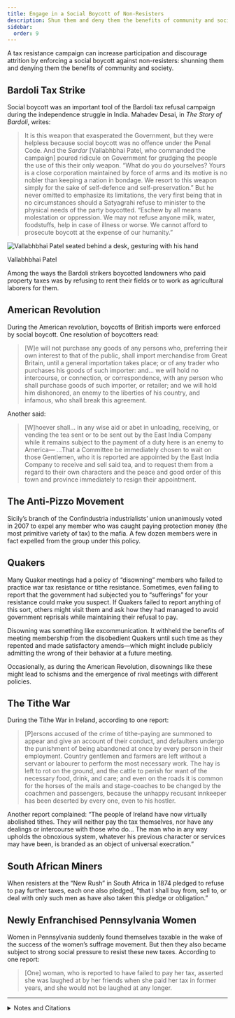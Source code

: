 ```yaml
---
title: Engage in a Social Boycott of Non-Resisters
description: Shun them and deny them the benefits of community and society.
sidebar:
  order: 9
---
```


A tax resistance campaign can increase participation and discourage attrition by enforcing a social boycott against non-resisters: shunning them and denying them the benefits of community and society.

## <Badge text="Example" size="medium" /> Bardoli Tax Strike

Social boycott was an important tool of the Bardoli tax refusal campaign during the independence struggle in India.
Mahadev Desai, in <i>The Story of Bardoli</i>, writes:

> It is this weapon that exasperated the Government, but they were helpless because social boycott was no offence under the Penal Code.
> And the <i>Sardar</i> [Vallabhbhai Patel, who commanded the campaign] poured ridicule on Government for grudging the people the use of this their only weapon.
> “What do you do yourselves?
> Yours is a close corporation maintained by force of arms and its motive is no nobler than keeping a nation in bondage.
> We resort to this weapon simply for the sake of self-defence and self-preservation.”
> But he never omitted to emphasize its limitations, the very first being that in no circumstances should a Satyagrahi refuse to minister to the physical needs of the party boycotted.
> “Eschew by all means molestation or oppression.
> We may not refuse anyone milk, water, foodstuffs, help in case of illness or worse.
> We cannot afford to prosecute boycott at the expense of our humanity.”

![Vallabhbhai Patel seated behind a desk, gesturing with his hand](../../../assets/vallabhbhai-patel.gif)
<figcaption>Vallabhbhai Patel</figcaption>

Among the ways the Bardoli strikers boycotted landowners who paid property taxes was by refusing to rent their fields or to work as agricultural laborers for them.

## <Badge text="Example" size="medium" /> American Revolution

During the American revolution, boycotts of British imports were enforced by social boycott.
One resolution of boycotters read:

> [W]e will not purchase any goods of any persons who, preferring their own interest to that of the public, shall import merchandise from Great Britain, until a general importation takes place; or of any trader who purchases his goods of such importer: and… we will hold no intercourse, or connection, or correspondence, with any person who shall purchase goods of such importer, or retailer; and we will hold him dishonored, an enemy to the liberties of his country, and infamous, who shall break this agreement.

Another said:

> [W]hoever shall… in any wise aid or abet in unloading, receiving, or vending the tea sent or to be sent out by the East India Company while it remains subject to the payment of a duty here is an enemy to America—
> …That a Committee be immediately chosen to wait on those Gentlemen, who it is reported are appointed by the East India Company to receive and sell said tea, and to request them from a regard to their own characters and the peace and good order of this town and province immediately to resign their appointment.

## <Badge text="Example" size="medium" /> The Anti-Pizzo Movement

Sicily’s branch of the Confindustria industrialists’ union unanimously voted in 2007 to expel any member who was caught paying protection money (the most primitive variety of tax) to the mafia.
A few dozen members were in fact expelled from the group under this policy.

## <Badge text="Example" size="medium" /> Quakers

Many Quaker meetings had a policy of “disowning” members who failed to practice war tax resistance or tithe resistance.
Sometimes, even failing to report that the government had subjected you to “sufferings” for your resistance could make you suspect.
If Quakers failed to report anything of this sort, others might visit them and ask how they had managed to avoid government reprisals while maintaining their refusal to pay.

Disowning was something like excommunication.
It withheld the benefits of meeting membership from the disobedient Quakers until such time as they repented and made satisfactory amends—which might include publicly admitting the wrong of their behavior at a future meeting.

Occasionally, as during the American Revolution, disownings like these might lead to schisms and the emergence of rival meetings with different policies.

## <Badge text="Example" size="medium" /> The Tithe War

During the Tithe War in Ireland, according to one report:

> [P]ersons accused of the crime of tithe-paying are summoned to appear and give an account of their conduct, and defaulters undergo the punishment of being abandoned at once by every person in their employment.
> Country gentlemen and farmers are left without a servant or labourer to perform the most necessary work.
> The hay is left to rot on the ground, and the cattle to perish for want of the necessary food, drink, and care; and even on the roads it is common for the horses of the mails and stage-coaches to be changed by the coachmen and passengers, because the unhappy recusant innkeeper has been deserted by every one, even to his hostler.

Another report complained:
“The people of Ireland have now virtually abolished tithes.
They will neither pay the tax themselves, nor have any dealings or intercourse with those who do…
The man who in any way upholds the obnoxious system, whatever his previous character or services may have been, is branded as an object of universal execration.”

## <Badge text="Example" size="medium" /> South African Miners

When resisters at the “New Rush” in South Africa in 1874 pledged to refuse to pay further taxes, each one also pledged, “that I shall buy from, sell to, or deal with only such men as have also taken this pledge or obligation.”

## <Badge text="Example" size="medium" /> Newly Enfranchised Pennsylvania Women

Women in Pennsylvania suddenly found themselves taxable in the wake of the success of the women’s suffrage movement.
But then they also became subject to strong social pressure to resist these new taxes.
According to one report:

> [One] woman, who is reported to have failed to pay her tax, asserted she was laughed at by her friends when she paid her tax in former years, and she would not be laughed at any longer.

<Aside type="wikipedia" title="Wikipedia">
  <WikipediaBadge title="Bardoli Satyagraha" />
  <WikipediaBadge title="Mahadev Desai" />
  <WikipediaBadge title="Vallabhbhai Patel" />
  <WikipediaBadge title="Pizzo (mafia)" />
  <WikipediaBadge title="Quakers" />
  <WikipediaBadge title="Tithe War" />
</Aside>

---

<details>
<summary>Notes and Citations</summary>

* Desai, Mahadev <i>The Story of Bardoli</i> (1929) [p. 170](https://archive.org/details/in.ernet.dli.2015.122169/page/n188/mode/1up)
* Lincoln, William <i>History of Worcester, Massachusetts</i> (1862) [p. 70](https://archive.org/details/historyofworces00linc/page/70/mode/1up)
* “Resolutions of the Town of Boston, November 5, 1773” in <i>The Writings of Samuel Adams</i>, (Echo Library: 2006) Volume III, p. 60
* Kington, Tom [“Shopkeepers revolt against Sicilian mafia”](https://www.theguardian.com/world/2008/mar/09/internationalcrime.italy) <i>The Observer</i> 8 March 2008
* “Tithes in Ireland” <i>The [New Brunswick] Courier</i> 25 August 1832, p. 2 (in part quoting the <i>Liverpool Mercury</i> of 20 July 1832)
* “Extract from the ‘Diamond Field’ Newspaper of November 25, 1874” <i>Correspondence Relating to the Colonies and States of South Africa: Further Correspondence respecting the Affairs of Griqualand West and the Diamond Fields</i> (1876) [p. 22](https://babel.hathitrust.org/cgi/pt?id=mdp.39015084562621&seq=34)
* [“6 Women Defy Tax Collector”](https://news.google.com/newspapers?id=lSMpAAAAIBAJ&sjid=69cEAAAAIBAJ&pg=3359,1284405&hl=en) <i>The Nevada Daily Mail</i> 4 May 1927, p. 1

</details>
